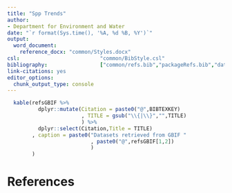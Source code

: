 ```yaml
---
title: "Spp Trends"
author:
- Department for Environment and Water
date: "`r format(Sys.time(), '%A, %d %B, %Y')`"
output:
  word_document:
    reference_docx: "common/Styles.docx"
csl:                          "common/BibStyle.csl"
bibliography:                 ["common/refs.bib","packageRefs.bib","datasetRefs.bib"]
link-citations: yes
editor_options: 
  chunk_output_type: console
---
```


```r

  kable(refsGBIF %>%
          dplyr::mutate(Citation = paste0("@",BIBTEXKEY)
                        , TITLE = gsub("\\{|\\}","",TITLE)
                        ) %>%
          dplyr::select(Citation,Title = TITLE)
        , caption = paste0("Datasets retrieved from GBIF "
                           , paste0("@",refsGBIF[1,2])
                           )
        )

```

# References
